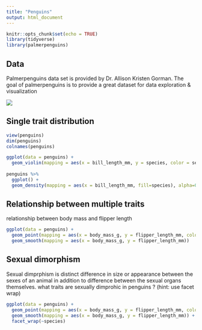 ```yaml
---
title: "Penguins"
output: html_document
---
```


```r
knitr::opts_chunk$set(echo = TRUE)
library(tidyverse)
library(palmerpenguins)
```

## Data 
Palmerpenguins data set is provided by Dr. Allison Kristen Gorman. The goal of palmerpenguins is to provide a great dataset for data exploration & visualization

![](https://wildnet.org/wp-content/uploads/2018/03/Susan-McConnell-Penguin-6.jpg)

## Single trait distribution 
```r
view(penguins)
dim(penguins)
colnames(penguins)
```
```r
ggplot(data = penguins) + 
  geom_violin(mapping = aes(x = bill_length_mm, y = species, color = sex)) 
  
penguins %>%
  ggplot() +
  geom_density(mapping = aes(x = bill_length_mm, fill=species), alpha=0.5)
```


## Relationship between multiple traits 
relationship between body mass and flipper length 
```r
ggplot(data = penguins) +
  geom_point(mapping = aes(x = body_mass_g, y = flipper_length_mm, color = species)) + 
  geom_smooth(mapping = aes(x = body_mass_g, y = flipper_length_mm))
```


## Sexual dimorphism 
Sexual dimprphism is distinct difference in size or appearance between the sexes of an animal in addition to difference between the sexual organs themselves.
what traits are sexually dimprohic in penguins ? (hint: use facet wrap)
```r
ggplot(data = penguins) +
  geom_point(mapping = aes(x = body_mass_g, y = flipper_length_mm, color = species)) + 
  geom_smooth(mapping = aes(x = body_mass_g, y = flipper_length_mm)) + 
  facet_wrap(~species)
```

